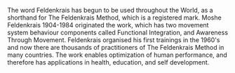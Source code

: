 {{encyclopaedic}}
The word Feldenkrais has begun to be used throughout the World, as a shorthand for The Feldenkrais Method, which is a registered mark. Moshe Feldenkrais 1904-1984 originated the work, which has two movement system behaviour components called Functional Integration, and Awareness Through Movement. Feldenkrais organised his first trainings in the 1960's and now there are thousands of practitioners of The Feldenkrais Method in many countries. The work enables optimization of human performance, and therefore has applications in health, education, and self development.